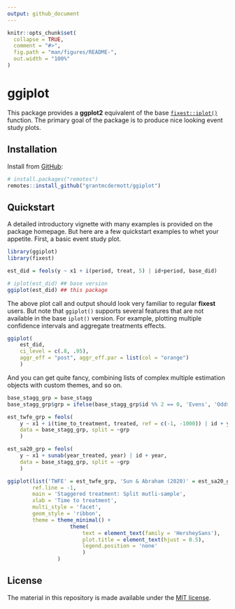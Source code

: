 ```yaml
---
output: github_document
---
```


<!-- README.md is generated from README.Rmd. Please edit that file -->

```r
knitr::opts_chunk$set(
  collapse = TRUE,
  comment = "#>",
  fig.path = "man/figures/README-",
  out.width = "100%"
)
```

# ggiplot

<!-- badges: start -->
<!-- badges: end -->

This package provides a **ggplot2** equivalent of the base 
[`fixest::iplot()`](https://lrberge.github.io/fixest/reference/coefplot.html)
function. The primary goal of the package is to produce nice looking event study
plots.

## Installation

Install from [GitHub](https://github.com/):

``` r
# install.packages("remotes")
remotes::install_github("grantmcdermott/ggiplot")
```
## Quickstart

A detailed introductory vignette with many examples is provided on the package
homepage. But here are a few quickstart examples to whet your appetite. First,
a basic event study plot.

```r
library(ggiplot)
library(fixest)

est_did = feols(y ~ x1 + i(period, treat, 5) | id+period, base_did)

# iplot(est_did) ## base version
ggiplot(est_did) ## this package
```

The above plot call and output should look very familiar to regular **fixest**
users. But note that `ggiplot()` supports several features that are not 
available in the base `iplot()` version. For example, plotting multiple 
confidence intervals and aggregate treatments effects.

```r
ggiplot(
	est_did,
	ci_level = c(.8, .95),
	aggr_eff = "post", aggr_eff.par = list(col = "orange")
	)
```

And you can get quite fancy, combining lists of complex multiple estimation
objects with custom themes, and so on.

```r
base_stagg_grp = base_stagg
base_stagg_grp$grp = ifelse(base_stagg_grp$id %% 2 == 0, 'Evens', 'Odds')

est_twfe_grp = feols(
	y ~ x1 + i(time_to_treatment, treated, ref = c(-1, -1000)) | id + year,
	data = base_stagg_grp, split = ~grp
	)

est_sa20_grp = feols(
	y ~ x1 + sunab(year_treated, year) | id + year, 
	data = base_stagg_grp, split = ~grp
	)

ggiplot(list('TWFE' = est_twfe_grp, 'Sun & Abraham (2020)' = est_sa20_grp),
        ref.line = -1,
        main = 'Staggered treatment: Split mutli-sample',
        xlab = 'Time to treatment',
        multi_style = 'facet',
        geom_style = 'ribbon',
        theme = theme_minimal() +
					theme(
						text = element_text(family = 'HersheySans'),
						plot.title = element_text(hjust = 0.5),
						legend.position = 'none'
						)
				)
```


## License

The material in this repository is made available under the 
[MIT license](http://opensource.org/licenses/mit-license.php).
